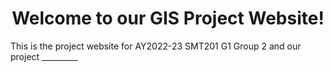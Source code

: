 # Welcome to our GIS Project Website! {style="text-align: center"}

This is the project website for AY2022-23 SMT201 G1 Group 2 and our project \_\_\_\_\_\_\_\_\_
